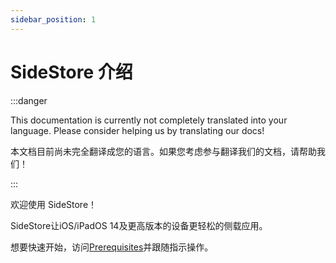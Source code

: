 ```yaml
---
sidebar_position: 1
---
```


# SideStore 介绍

:::danger

This documentation is currently not completely translated into your language. Please consider helping us by translating our docs!

本文档目前尚未完全翻译成您的语言。如果您考虑参与翻译我们的文档，请帮助我们！

:::


欢迎使用 SideStore！

SideStore让iOS/iPadOS 14及更高版本的设备更轻松的侧载应用。

想要快速开始，访问[Prerequisites](installation/prerequisites.mdx)并跟随指示操作。
